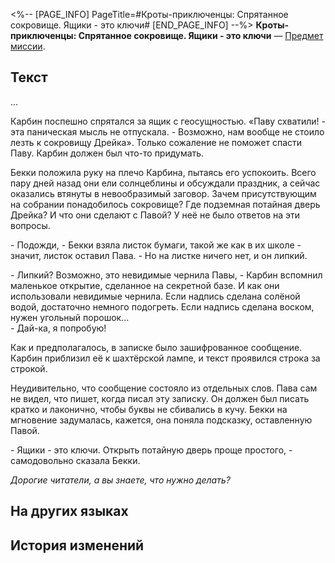 <%-- [PAGE_INFO]
PageTitle=#Кроты-приключенцы: Спрятанное сокровище. Ящики - это ключи#
[END_PAGE_INFO] --%>
{{Предмет Инфобокс
|id          = 140172
|Изображение = Предмет Записи.png
|Тип         = Предмет миссии
|Инвентарь   = Миссии
|Редкость    = 3
|Эффект      = 
|Описание    = Несколько страниц из детской приключенческой книги, очень популярной в Белобоге.
}}
{{Описание|''«Кроты, Кроты,<br />Сильны и умны!<br />Кроты, Кроты,<br />Вам в руки бразды!»''}}
'''Кроты-приключенцы: Спрятанное сокровище. Ящики - это ключи''' — [[Предмет миссии]].

==Текст==
<div align="center">{{Цвет|Ключевой|Ящики - это ключи}}</div>
...

Карбин поспешно спрятался за ящик с геосущностью. «Паву схватили! - эта паническая мысль не отпускала. - Возможно, нам вообще не стоило лезть к сокровищу Дрейка». Только сожаление не поможет спасти Паву. Карбин должен был что-то придумать.

Бекки положила руку на плечо Карбина, пытаясь его успокоить. Всего пару дней назад они ели солнцеблины и обсуждали праздник, а сейчас оказались втянуты в невообразимый заговор. Зачем присутствующим на собрании понадобилось сокровище? Где подземная потайная дверь Дрейка? И что они сделают с Павой? У неё не было ответов на эти вопросы.

- Подожди, - Бекки взяла листок бумаги, такой же как в их школе - значит, листок оставил Пава. - Но на листке ничего нет, и он липкий.

- Липкий? Возможно, это невидимые чернила Павы, - Карбин вспомнил маленькое открытие, сделанное на секретной базе. И как они использовали невидимые чернила. Если надпись сделана солёной водой, достаточно немного подогреть. Если надпись сделана воском, нужен угольный порошок...<br />- Дай-ка, я попробую!

Как и предполагалось, в записке было зашифрованное сообщение. Карбин приблизил её к шахтёрской лампе, и текст проявился строка за строкой.

{{Цвет|Выделенный|«Стеллажи, ящики, расставить, одинаково».}}

Неудивительно, что сообщение состояло из отдельных слов. Пава сам не видел, что пишет, когда писал эту записку. Он должен был писать кратко и лаконично, чтобы буквы не сбивались в кучу. Бекки на мгновение задумалась, кажется, она поняла подсказку, оставленную Павой.

- Ящики - это ключи. Открыть потайную дверь проще простого, - самодовольно сказала Бекки.

''Дорогие читатели, а вы знаете, что нужно делать?''

{{Цвет|Выделенный|''Кротовий совет: внимательно осмотрите полки с обеих сторон, чтобы найти ответ.''}}

==На других языках==
{{На других языках
|en   = ''The Adventurous Moles: Hidden Treasure'' &mdash; "The Crates Are the Keys"
|zhs  = 《冒险鼹鼠队：隐形的宝藏》「货箱便是钥匙」
|zht  = 《冒險鼴鼠隊：隱形的寶藏》「貨箱便是鑰匙」
|ja   = 『モグラ冒険隊・見えない宝物』「箱がカギだ」
|ko   = ≪두더지 모험단: 숨겨진 보물≫ 「화물 상자가 관건」
|es   = Las cajas son las llaves - «Los topos aventureros: el tesoro invisible»
|fr   = ''Les Taupes aventurières&nbsp;: Le trésor caché'' &mdash; «&nbsp;Les caisses sont les clés&nbsp;»
|ru   = Кроты-приключенцы: Спрятанное сокровище. Ящики - это ключи
|th   = "การผจญภัยของแก๊งตัวตุ่น: สมบัติเร้นลับ" - กล่องสินค้าคือกุญแจ
|vi   = "Đội Chuột Chũi Phiêu Lưu: Kho Báu Ẩn Giấu" - "Thùng Hàng Chính Là Chìa Khóa"
|de   = „Die abenteuerlustigen Maulwürfe: Verborgener Schatz“ – Die Kisten sind der Schlüssel
|id   = "Petualang The Moles: Harta Karun Tersembunyi" &mdash; Peti Adalah Kunci
|pt   = "As Toupeiras Aventureiras: Tesouro Escondido" – "As Caixas São as Chaves"
}}

==История изменений==
{{История изменений|3.5}}